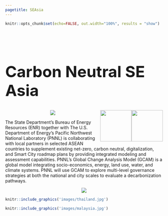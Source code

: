 ```yaml
---
pagetitle: SEAsia
---
```


```r
knitr::opts_chunk$set(echo=FALSE, out.width="100%", results = "show")
```

<br>

<!-------------------------->
<!-------------------------->
<h1 style="float:left;font-size:50px;vertical-align:middle"> Carbon Neutral SE Asia </h1>
<img src="images/logo_us_state_department_color.png" style="float:right;height:100px;"> <img src="images/logo_pnnl.png" style="float:right;height:100px;">
<!-------------------------->
<!-------------------------->
<p align="center"> <img src="images/divider.png"></p>

The State Department's Bureau of Energy Resources (ENR) together with The U.S. Department of Energy’s Pacific Northwest National Laboratory (PNNL) is collaborating with local partners in selected ASEAN countries to supplement existing net-zero, carbon neutral, digitalization, and Smart City roadmap plans by providing integrated modeling and assessment capabilities. PNNL’s Global Change Analysis Model (GCAM) is a global model integrating socio-economics, energy, land use, water, and climate systems. PNNL will use GCAM to explore multi-level governance strategies at both the national and city scales to evaluate a decarbonization pathways.

<p align="center"> <img src="images/divider.png"></p>

<div class="container_map_outer">
<div class="container_map">
  <a href = "thailand.html">
```r
knitr::include_graphics('images/thailand.jpg')
```
</a>
</div>
<div class="container_map">
  <a href = "malaysia.html">
```r
knitr::include_graphics('images/malaysia.jpg')
```
</a>
</div>
</div>
